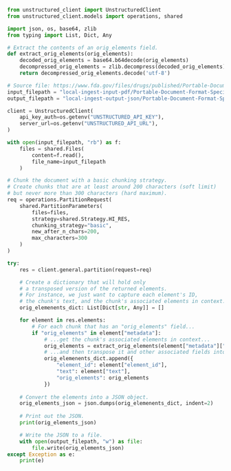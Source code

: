 ```python
from unstructured_client import UnstructuredClient
from unstructured_client.models import operations, shared

import json, os, base64, zlib
from typing import List, Dict, Any

# Extract the contents of an orig_elements field.
def extract_orig_elements(orig_elements):
    decoded_orig_elements = base64.b64decode(orig_elements)
    decompressed_orig_elements = zlib.decompress(decoded_orig_elements)
    return decompressed_orig_elements.decode('utf-8')

# Source file: https://www.fda.gov/files/drugs/published/Portable-Document-Format-Specifications.pdf
input_filepath = "local-ingest-input-pdf/Portable-Document-Format-Specifications.pdf"
output_filepath = "local-ingest-output-json/Portable-Document-Format-Specifications.json"

client = UnstructuredClient(
    api_key_auth=os.getenv("UNSTRUCTURED_API_KEY"),
    server_url=os.getenv("UNSTRUCTURED_API_URL"),
)

with open(input_filepath, "rb") as f:
    files = shared.Files(
        content=f.read(),
        file_name=input_filepath
    )

# Chunk the document with a basic chunking strategy.
# Create chunks that are at least around 200 characters (soft limit)
# but never more than 300 characters (hard maximum).
req = operations.PartitionRequest(
    shared.PartitionParameters(
        files=files,
        strategy=shared.Strategy.HI_RES,
        chunking_strategy="basic",
        new_after_n_chars=200,
        max_characters=300
    )
)

try:
    res = client.general.partition(request=req)

    # Create a dictionary that will hold only
    # a transposed version of the returned elements. 
    # For instance, we just want to capture each element's ID,
    # the chunk's text, and the chunk's associated elements in context.
    orig_elemenents_dict: List[Dict[str, Any]] = []

    for element in res.elements:
        # For each chunk that has an "orig_elements" field...
        if "orig_elements" in element["metadata"]:
            # ...get the chunk's associated elements in context...
            orig_elements = extract_orig_elements(element["metadata"]["orig_elements"])
            # ...and then transpose it and other associated fields into a separate dictionary.
            orig_elemenents_dict.append({
                "element_id": element["element_id"],
                "text": element["text"],
                "orig_elements": orig_elements
            })
    
    # Convert the elements into a JSON object.
    orig_elements_json = json.dumps(orig_elemenents_dict, indent=2)
    
    # Print out the JSON.
    print(orig_elements_json)

    # Write the JSON to a file.
    with open(output_filepath, "w") as file:
        file.write(orig_elements_json)
except Exception as e:
    print(e)
```